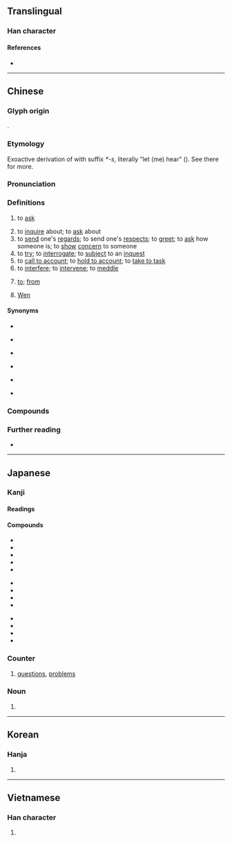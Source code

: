 {{also|问}}
{{character info/new}}
==Translingual==
{{stroke order|type=animate}}
{{stroke order|type=alternative}}<!-- Are these traditional/modern, in some order? Check at commons too. -->

===Han character===
{{Han char|rn=30|rad=口|as=08|sn=11|four=77607|canj=ANR|ids=⿵門口}}

====References====
* {{Han ref|kx=0195.100|dkj=03814|dj=0416.100|hdz=74284.030|uh=554F|ud=21839|bh=B0DD|bd=45277}}

----

==Chinese==
{{zh-forms|s=问}}

===Glyph origin===
{{Han etym}}
{{Han compound|門|口|ls=psc|c1=p|c2=s}}.

===Etymology===
Exoactive derivation of {{och-l|聞|id=1|to hear}} with suffix ''*-s'', literally "let (me) hear" ({{zh-ref|Schuessler, 2007}}). See there for more.

===Pronunciation===
{{zh-pron
|m=wèn
|m-s=wen4
|dg=вын3
|c=man6
|c-t=mun5
|g=un5
|h=pfs=mun;gd=mun4
|j=veng3
|mb=mō̤ng
|md=muóng/ông
|md_note=muóng - vernacular; ông - literary
|mn=xm,qz,tp,kh,tn,tc,hc,sx,km,mg:mn̄g/zz,yl:mūi/lk:mňg/būn
|mn_note=mn̄g/mūi/mňg - vernacular; būn - literary
|mn-t=mung7
|w=3men
|x=un5/un4
|x_note=un5 - vernacular; un4 - literary
|mc=y
|oc=y
|ma=y
|cat=v,n,prep,pn
}}

===Definitions===
{{zh-hanzi}}

# to [[ask]]
#: {{zh-x|我 能 '''問''' 個 問題 嗎？|May I '''ask''' a question?}}
#: {{zh-x|問 他 到 哪兒{r} 去。|'''Ask''' him where to go.}}
#: {{zh-x|你 問 我，我 問 邊個？|You ask me, but who do I ask? → I don't know the answer to your question.|C}}
# to [[inquire]] about; to [[ask]] about
# to [[send]] one's [[regards]]; to send one's [[respect]]s; to [[greet]]; to [[ask]] how someone is; to [[show]] [[concern]] to someone
# to [[try]]; to [[interrogate]]; to [[subject]] to an [[inquest]]
# to [[call to account]]; to [[hold to account]]; to [[take to task]]
# to [[interfere]]; to [[intervene]]; to [[meddle]]
# {{lb|zh|colloquial}} [[to]]; [[from]]
# {{surname|zh|dot=:}} [[Wen]]

====Synonyms====
* {{sense|to ask}}
{{zh-syn-saurus|發問}}
* {{sense|to inquire about}}
{{zh-syn-saurus|打聽}}
* {{sense|to send one's regards}}
{{zh-syn-saurus|問候}}
* {{sense|to try}}
{{zh-syn-saurus|審訊}}
* {{sense|to call to account}} {{zh-l|責問}}
* {{sense|to interfere}}
{{zh-syn-saurus|干預}}

===Compounds===
{{zh-der|請問|問題|三推六問|三敲六問|下問|不問|不問皁白|不問青黃|不恥下問|不相聞問|不聞不問|不通聞問|不過問|丙吉問牛|乏人問津|人口問題|候問|借問|做學問|偢問|元好問|先決問題|入國問俗|入境問俗|入境問禁|六問三推|冷帳不問|出問題|刑問|刨根問底|動問|勘問|勞工問題|反問|反躬自問|取問|叮問|吉問|含蓼問疾|呵壁問天|問一答十|問七問八|問世|問事|問事獄具|問住|問俗|問候|問卜|問屋|問卷|問卷調查|問名|問天買卦|問好|問字|問安|問安視膳|問官|問官答花|問寒問暖|問寢|問對|問心|問心無愧|問成|問政|問斷|問東問西|問柳尋花|問柳評花|問案|問津|問牛|問牛知馬|問理|問當|問禁|問答|問答題|問結|問罪|問罪之師|問羊知馬|問肯|問舍求田|問荊|問號|問訊|問診|問話|問諸水濱|問路|問輸|問道於盲|問遣|問遺|問長問短|問難|問頭|問題兒童|問題劇|問題少年|問鼎|嘉問|噓寒問暖|國策顧問|垂問|執經問難|大學問|天問|套問|好問|存問|學問|學問有素|學問淵博|宋之問|家問|家庭訪問|審問|尋山問水|尋根問底|尋花問柳|尋芳問柳|弔問|弔喪問疾|弔死問疾|慰問|慰問金|打個問號|打問|打問訊|扣問|承問|投石問路|拷問|拿問|按問|捫心自問|掏問|採風問俗|探問|推問|提問|搜根問底|摘三問四|撫心自問|撫躬自問|擿問|啟問|明知故問|書目答問|望聞問切|查問|根問|案問|楚莊問鼎|榕壇問業|榮問|此問彼難|每事問|民生問題|求田問舍|求神問卜|沒學問|治問|泛問|淑問|潛圖問鼎|激問|無人問津|煩問|理問|疑問|疑問代詞|疑問句|疑問號|發問|白問|盤問|盤根問底|瞅問|社會問題|程序問題|究問|答問|答非所問|策問|素問|細問|絕問|置而不問|老人問題|老齡問題|考問|耕當問奴|聘問|聞問|聲問|臨問|自問|興師問罪|舍本問末|衢室之問|觀風問俗|訊問|記問|訪問|訪問團|訪問法|設問|詢問|試問|詰問|調問|讎問|責問|質問|質疑問難|購問|載酒問字|巡問|追問|通問|逼問|過問|釘問|雞鳴問寢|電話訪問|青年問題|音問|音問兩絕|音問杳然|音問相繼|顧問|飛蓬之問|體問|黃帝素問|黑人問題}}

===Further reading===
* {{thcwd|7044}}

{{zh-cat|Beginning}}

----

==Japanese==

===Kanji===
{{ja-kanji|grade=3|rs=口08}}

====Readings====
{{ja-readings
|goon=もん
|kanon=ぶん
|kun=と-い<と-ひ, と-う<と-ふ, とん-
|nanori=はる
}}

====Compounds====
{{rel-top}}
{{top3}}
* {{ja-r|問%題|もん%だい}}
* {{ja-r|問%答|もん%どう}}
* {{ja-r|問う|と.う}}
* {{ja-r|不%問|ふ%もん}}
* {{ja-r|学%問|がく%もん}}
{{mid3}}
* {{ja-r|質%問|しつ%もん}}
* {{ja-r|疑%問|ぎ%もん}}
* {{ja-r|一%問|いち%もん}}
* {{ja-r|尋%問|じん%もん}}
{{mid3}}
* {{ja-r|喚%問|かん%もん}}
* {{ja-r|検%問|けん%もん}}
* {{ja-r|詰%問|きつ%もん}}
* {{ja-r|拷%問|ごう%もん}}
{{bottom}}
{{rel-bottom}}

===Counter===
{{ja-pos|もん|counter}}

# [[question]]s, [[problem]]s

===Noun===
{{ja-noun|とい}}

# {{alternative form of|ja|問い}}

----

==Korean==

===Hanja===
{{ko-hanja|묻다|물을|문}}

# {{rfdef|ko|sort=口08}}

----

==Vietnamese==

===Han character===
{{vi-hantu|[[vấn]], [[vắn]], [[vắng]], [[vẩn]], [[vặn]]|rs=口08}}

# {{rfdef|vi|sort=口08}}